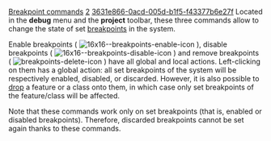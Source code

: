 [[Property:title|Breakpoint commands]]
[[Property:weight|2]]
[[Property:uuid|3631e866-0acd-005d-b1f5-f43377b6e27f]]
Located in the '''debug''' menu and the '''project''' toolbar, these three commands allow to change the state of set [[Breakpoints: Introduction|breakpoints]]  in the system. 

Enable breakpoints (  [[Image:16x16--breakpoints-enable-icon]]  ), disable breakpoints (  [[Image:16x16--breakpoints-disable-icon]]  ) and remove breakpoints (  [[Image:breakpoints-delete-icon]]  ) have all global and local actions. Left-clicking on them has a global action: all set breakpoints of the system will be respectively enabled, disabled, or discarded. However, it is also possible to [[Pick-and-drop mechanism|drop]]  a feature or a class onto them, in which case only set breakpoints of the feature/class will be affected. 

Note that these commands work only on set breakpoints (that is, enabled or disabled breakpoints). Therefore, discarded breakpoints cannot be set again thanks to these commands.




